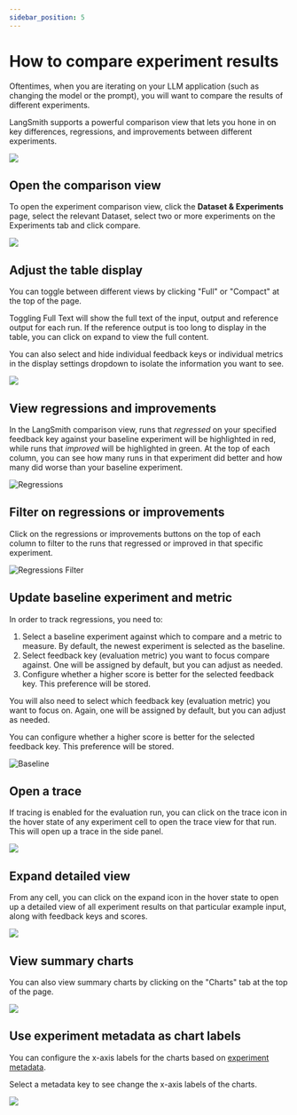 ```yaml
---
sidebar_position: 5
---
```


# How to compare experiment results

Oftentimes, when you are iterating on your LLM application (such as changing the model or the prompt), you will want to compare the results of different experiments.

LangSmith supports a powerful comparison view that lets you hone in on key differences, regressions, and improvements between different experiments.

![](./static/compare.gif)

## Open the comparison view

To open the experiment comparison view, click the **Dataset & Experiments** page, select the relevant Dataset,  select two or more experiments on the Experiments tab and click compare.

![](./static/compare_select.png)

## Adjust the table display

You can toggle between different views by clicking "Full" or "Compact" at the top of the page.

Toggling Full Text will show the full text of the input, output and reference output for each run. If the reference output is too long to display in the table, you can click on expand to view the full content.

You can also select and hide individual feedback keys or individual metrics in the display settings dropdown to isolate the information you want to see.

![](./static/toggle_views.gif)

## View regressions and improvements

In the LangSmith comparison view, runs that _regressed_ on your specified feedback key against your baseline experiment will be highlighted in red, while runs that _improved_
will be highlighted in green. At the top of each column, you can see how many runs in that experiment did better and how many did worse than your baseline experiment.

![Regressions](./static/regression_view.png)

## Filter on regressions or improvements

Click on the regressions or improvements buttons on the top of each column to filter to the runs that regressed or improved in that specific experiment.

![Regressions Filter](./static/filter_to_regressions.png)

## Update baseline experiment and metric

In order to track regressions, you need to:
1. Select a baseline experiment against which to compare and a metric to measure. By default, the newest experiment is selected as the baseline. 
2. Select feedback key (evaluation metric) you want to focus compare against. One will be assigned by default, but you can adjust as needed.
3. Configure whether a higher score is better for the selected feedback key. This preference will be stored.

You will also need to select which feedback key (evaluation metric) you want to focus on.
Again, one will be assigned by default, but you can adjust as needed.

You can configure whether a higher score is better for the selected feedback key. This preference will be stored.

![Baseline](./static/select_baseline.png)

## Open a trace

If tracing is enabled for the evaluation run, you can click on the trace icon in the hover state of any experiment cell to open the trace view for that run. This will open up a trace in the side panel.

![](./static/open_source_trace.png)

## Expand detailed view

From any cell, you can click on the expand icon in the hover state to open up a detailed view of all experiment results on that particular example input, along with feedback keys and scores.

![](./static/expanded_view.png)

## View summary charts

You can also view summary charts by clicking on the "Charts" tab at the top of the page.

![](./static/charts_tab.png)

## Use experiment metadata as chart labels

You can configure the x-axis labels for the charts based on [experiment metadata](./filter_experiments_ui#background-add-metadata-to-your-experiments).

Select a metadata key to see change the x-axis labels of the charts.

![](./static/metadata_in_charts.png)
